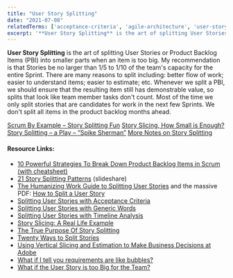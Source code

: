 ```yaml
---
title: "User Story Splitting"
date: "2021-07-08"
relatedTerms: ['acceptance-criteria', 'agile-architecture', 'user-story']
excerpt: '**User Story Splitting** is the art of splitting User Stories or Product Backlog Items'
---
```


**User Story Splitting** is the art of splitting User Stories or Product Backlog Items (PBI) into smaller parts when an item is too big. My recommendation is that Stories be no larger than 1/5 to 1/10 of the team's capacity for the entire Sprint. There are many reasons to split including: better flow of work; easier to understand items; easier to estimate; etc. Whenever we split a PBI, we should ensure that the resulting item still has demonstrable value, so splits that look like team member tasks don't count. Most of the time we only split stories that are candidates for work in the next few Sprints. We don't split all items in the product backlog months ahead.

[Scrum By Example – Story Splitting Fun]((/blog/scrummaster-tales-story-splitting-fun))
[Story Slicing, How Small is Enough?]((/blog/story-slicing-how-small-is-enough))
[Story Splitting – a Play – “Spike Sherman”]((/blog/story-splitting-a-play-spike-sherman))
[More Notes on Story Splitting](/blog/more-notes-on-story-splitting)

#### Resource Links:

- [10 Powerful Strategies To Break Down Product Backlog Items in Scrum (with cheatsheet)](https://medium.com/the-liberators/10-powerful-strategies-for-breaking-down-user-stories-in-scrum-with-cheatsheet-2cd9aae7d0eb)
- [21 Story Splitting Patterns](https://www.slideshare.net/kentjmcdonald/21-story-splitting-patterns-49940134) (slideshare)
- [The Humanizing Work Guide to Splitting User Stories](https://www.humanizingwork.com/the-humanizing-work-guide-to-splitting-user-stories/) and the massive PDF: [How to Split a User Story](http://www.humanizingwork.com/wp-content/uploads/2020/10/HW-Story-Splitting-Flowchart.pdf)
- [Splitting User Stories with Acceptance Criteria](https://agilelearninglabs.com/2013/04/user-story-splitting-three/)
- [Splitting User Stories with Generic Words](https://agilelearninglabs.com/2013/04/user-story-splitting-part-two/)
- [Splitting User Stories with Timeline Analysis](https://agilelearninglabs.com/2013/05/user-story-splitting-four/)
- [Story Slicing: A Real Life Example](https://rwiersma.blogspot.com/2017/12/story-slicing-real-life-example.html)
- [The True Purpose Of Story Splitting](https://getnave.com/blog/story-splitting/)
- [Twenty Ways to Split Stories](https://xp123.com/articles/twenty-ways-to-split-stories/)
- [Using Vertical Slicing and Estimation to Make Business Decisions at Adobe](https://www.mountaingoatsoftware.com/blog/using-vertical-slicing-and-estimation-to-make-business-decisions-at-adobe)
- [What if I tell you requirements are like bubbles?](https://www.linkedin.com/pulse/what-i-tell-yourequirements-like-bubbles-alexey-krivitsky/)
- [What if the User Story is too Big for the Team?](https://goodrequirements.com/2012/too-big/)

